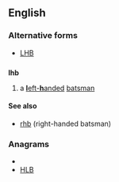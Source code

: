 ==English==

===Alternative forms===
*[[LHB]]

==={{initialism}}===
'''lhb'''

#{{cricket}} a [[left-handed|'''l'''eft-'''h'''anded]] [[batsman]]

====See also====
*[[rhb]] (right-handed batsman)

===Anagrams===
* {{alphagram|bhl}}
* [[HLB#English|HLB]]